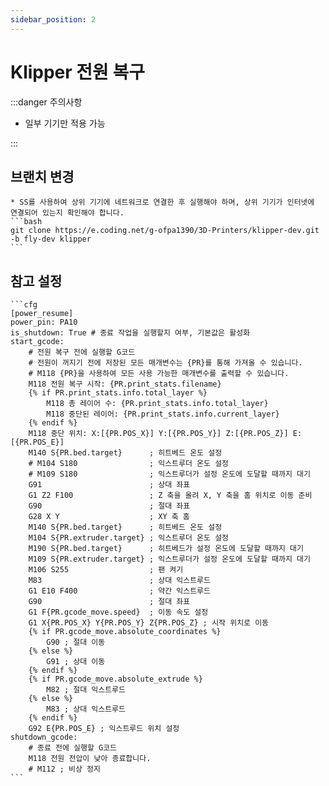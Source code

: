 ```yaml
---
sidebar_position: 2
---
```


# Klipper 전원 복구

:::danger 주의사항

* 일부 기기만 적용 가능

:::

## 브랜치 변경
    * SS를 사용하여 상위 기기에 네트워크로 연결한 후 실행해야 하며, 상위 기기가 인터넷에 연결되어 있는지 확인해야 합니다.
    ```bash
    git clone https://e.coding.net/g-ofpa1390/3D-Printers/klipper-dev.git -b fly-dev klipper
    ```

## 참고 설정

    ```cfg
    [power_resume]
    power_pin: PA10
    is_shutdown: True # 종료 작업을 실행할지 여부, 기본값은 활성화
    start_gcode:
        # 전원 복구 전에 실행할 G코드
        # 전원이 꺼지기 전에 저장된 모든 매개변수는 {PR}를 통해 가져올 수 있습니다.
        # M118 {PR}을 사용하여 모든 사용 가능한 매개변수를 출력할 수 있습니다.
        M118 전원 복구 시작: {PR.print_stats.filename}
        {% if PR.print_stats.info.total_layer %}
            M118 총 레이어 수: {PR.print_stats.info.total_layer}
            M118 중단된 레이어: {PR.print_stats.info.current_layer}
        {% endif %}
        M118 중단 위치: X:[{PR.POS_X}] Y:[{PR.POS_Y}] Z:[{PR.POS_Z}] E:[{PR.POS_E}]
        M140 S{PR.bed.target}      ; 히트베드 온도 설정
        # M104 S180                ; 익스트루더 온도 설정
        # M109 S180                ; 익스트루더가 설정 온도에 도달할 때까지 대기
        G91                        ; 상대 좌표
        G1 Z2 F100                 ; Z 축을 올려 X, Y 축을 홈 위치로 이동 준비
        G90                        ; 절대 좌표
        G28 X Y                    ; XY 축 홈
        M140 S{PR.bed.target}      ; 히트베드 온도 설정
        M104 S{PR.extruder.target} ; 익스트루더 온도 설정
        M190 S{PR.bed.target}      ; 히트베드가 설정 온도에 도달할 때까지 대기
        M109 S{PR.extruder.target} ; 익스트루더가 설정 온도에 도달할 때까지 대기
        M106 S255                  ; 팬 켜기
        M83                        ; 상대 익스트루드
        G1 E10 F400                ; 약간 익스트루드
        G90                        ; 절대 좌표
        G1 F{PR.gcode_move.speed}  ; 이동 속도 설정
        G1 X{PR.POS_X} Y{PR.POS_Y} Z{PR.POS_Z} ; 시작 위치로 이동
        {% if PR.gcode_move.absolute_coordinates %}
            G90 ; 절대 이동
        {% else %}
            G91 ; 상대 이동
        {% endif %}
        {% if PR.gcode_move.absolute_extrude %}
            M82 ; 절대 익스트루드
        {% else %}
            M83 ; 상대 익스트루드
        {% endif %}
        G92 E{PR.POS_E} ; 익스트루드 위치 설정
    shutdown_gcode:
        # 종료 전에 실행할 G코드
        M118 전원 전압이 낮아 종료합니다.
        # M112 ; 비상 정지
    ```